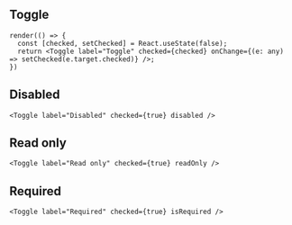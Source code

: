 
<Meta title="Components/Form/Toggle" />

## Toggle

```tsx live expanded
render(() => {
  const [checked, setChecked] = React.useState(false);
  return <Toggle label="Toggle" checked={checked} onChange={(e: any) => setChecked(e.target.checked)} />;
})
```

## Disabled

```tsx live
<Toggle label="Disabled" checked={true} disabled />
```

## Read only

```tsx live
<Toggle label="Read only" checked={true} readOnly />
```

## Required

```tsx live
<Toggle label="Required" checked={true} isRequired />
```

<ArgsTable of={Toggle} />
